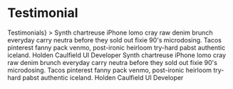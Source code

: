 
<Meta title="Organisms/Testimonials" component={Testimonials} />

# Testimonial
<Canvas>
    <Story name="default">
        <Testimonials
            title={<Typography size="extra">Testimonials</Typography>}
            >
            <Testimonial>
                <Typography leading="relaxed">
                    Synth chartreuse iPhone lomo cray raw denim brunch everyday 
                    carry neutra before they sold out fixie 90's microdosing. 
                    Tacos pinterest fanny pack venmo, post-ironic heirloom 
                    try-hard pabst authentic iceland.
                </Typography>
                <Link>
                    <Avatar src="https://i.pravatar.cc/300"/>
                    <Flex grow="1">
                        <Typography>Holden Caulfield</Typography>
                        <Typography>UI Developer</Typography>
                    </Flex>
                </Link>
            </Testimonial>
            <Testimonial>
                <Typography leading="relaxed">
                    Synth chartreuse iPhone lomo cray raw denim brunch everyday 
                    carry neutra before they sold out fixie 90's microdosing. 
                    Tacos pinterest fanny pack venmo, post-ironic heirloom 
                    try-hard pabst authentic iceland.
                </Typography>
                <Link>
                    <Avatar src="https://i.pravatar.cc/300"/>
                    <Flex grow="1">
                        <Typography>Holden Caulfield</Typography>
                        <Typography>UI Developer</Typography>
                    </Flex>
                </Link>
            </Testimonial>
        </Testimonials>
    </Story>
</Canvas>
